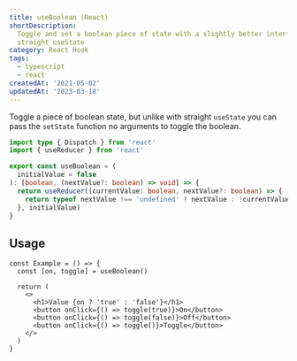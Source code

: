 ```yaml
---
title: useBoolean (React)
shortDescription:
  Toggle and set a boolean piece of state with a slightly better interface than
  straight useState
category: React Hook
tags:
  - typescript
  - react
createdAt: '2021-05-02'
updatedAt: '2023-03-18'
---
```


Toggle a piece of boolean state, but unlike with straight `useState` you can
pass the `setState` function no arguments to toggle the boolean.

```typescript
import type { Dispatch } from 'react'
import { useReducer } from 'react'

export const useBoolean = (
  initialValue = false
): [boolean, (nextValue?: boolean) => void] => {
  return useReducer((currentValue: boolean, nextValue?: boolean) => {
    return typeof nextValue !== 'undefined' ? nextValue : !currentValue
  }, initialValue)
}
```

## Usage

```tsx {2,6-9} jsKeepLines
const Example = () => {
  const [on, toggle] = useBoolean()

  return (
    <>
      <h1>Value {on ? 'true' : 'false'}</h1>
      <button onClick={() => toggle(true)}>On</button>
      <button onClick={() => toggle(false)}>Off</button>
      <button onClick={() => toggle()}>Toggle</button>
    </>
  )
}
```
